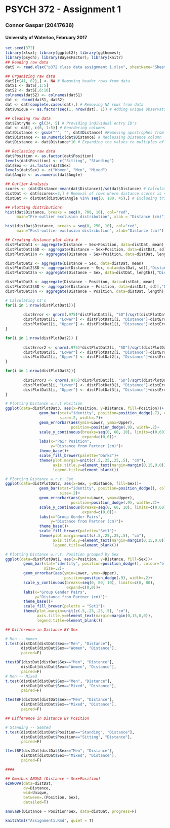 # PSYCH 372 - Assignment 1
### Connor Gaspar (20417636)
#### University of Waterloo, February 2017


```r
set.seed(372)
library(xlsx); library(ggplot2); library(ggthemes);
library(psych); library(BayesFactor); library(knitr)
## Reading raw data
datS <- read.xlsx("p372 class data assignment 1.xlsx", sheetName="Sheet1", stringsAsFactors=F)
```

```r
## Organizing raw data
datS[c(41, 82),] <- NA # Removing header rows from data
datS1 <- datS[,1:5] 
datS2 <- datS[,6:10] 
colnames(datS2) <- colnames(datS1)
dat <- rbind(datS1, datS2)
dat <- dat[complete.cases(dat),] # Removing NA rows from data
dat$Unique <- as.factor(seq(1, nrow(dat), 1)) # Adding unique observation ID

## Cleaning raw data
dat$EntryNo <- gl(34, 5) # Providing individual entry ID's
dat <- dat[, c(6, 1:5)] # Reordering columns
dat$Distance <- gsub("'", "", dat$Distance) #Removing apostrophes from data
dat$Distance <- as.numeric(dat$Distance) # Reclassing Distance column
dat$Distance <- dat$Distance*10 # Expanding the values to multiples of 10cm

## Reclassing raw data
dat$Position <- as.factor(dat$Position) 
levels(dat$Position) <- c("Sitting", "Standing")
dat$Sex <- as.factor(dat$Sex) 
levels(dat$Sex) <- c("Women", "Men", "Mixed")
dat$Angle <- as.numeric(dat$Angle)

## Outlier Analysis
scores <- (dat$Distance-mean(dat$Distance))/sd(dat$Distance) # Calculating z-scores
distDat <- dat[scores<=3,] # Removal of rows where distance scores is < 3 (4% of data)
distDat <- distDat[distDat$Angle %in% seq(0, 180, 45),] # Excluding trials where angle was coded incorrectly.
```



```r
## Plotting distributions
hist(dat$Distance, breaks = seq(0, 700, 10), col="red",
     main="Pre-outlier exclusion distribution", xlab = "Distance (cm)") # Pre-outlier analysis

hist(distDat$Distance, breaks = seq(0, 250, 10), col="red",
     main="Post-outlier exclusion distribution", xlab="Distance (cm)") # Post-outlier analysis

## Creating distance plot data #
distPlotDat1 <- aggregate(Distance ~ Sex+Position, data=distDat, mean)
distPlotDat1$SD <- aggregate(Distance ~ Sex+Position, data=distDat, sd)[,"Distance"]
distPlotDat1$n <- aggregate(Distance ~ Sex+Position, data=distDat, length)[,"Distance"]

distPlotDat2 <- aggregate(Distance ~ Sex, data=distDat, mean)
distPlotDat2$SD <- aggregate(Distance ~ Sex, data=distDat, sd)[,"Distance"]
distPlotDat2$n <- aggregate(Distance ~ Sex, data=distDat, length)[,"Distance"]

distPlotDat3 <- aggregate(Distance ~ Position, data=distDat, mean)
distPlotDat3$SD <- aggregate(Distance ~ Position, data=distDat, sd)[,"Distance"]
distPlotDat3$n <- aggregate(Distance ~ Position, data=distDat, length)[,"Distance"]

# Calculating CI's
for(i in 1:nrow(distPlotDat1)){
        
        distError <- qnorm(.975)*distPlotDat1[i, "SD"]/sqrt(distPlotDat1[i, "n"])
        distPlotDat1[i, "Lower"] <- distPlotDat1[i, "Distance"]-distError
        distPlotDat1[i, "Upper"] <- distPlotDat1[i, "Distance"]+distError
}

for(i in 1:nrow(distPlotDat2)) {
        
        distError2 <- qnorm(.975)*distPlotDat2[i, "SD"]/sqrt(distPlotDat2[i, "n"])
        distPlotDat2[i, "Lower"] <- distPlotDat2[i, "Distance"]-distError2
        distPlotDat2[i, "Upper"] <- distPlotDat2[i, "Distance"]+distError2
}

for(i in 1:nrow(distPlotDat3)){
        
        distError3 <- qnorm(.975)*distPlotDat3[i, "SD"]/sqrt(distPlotDat3[i, "n"])
        distPlotDat3[i, "Lower"] <- distPlotDat3[i, "Distance"]-distError3
        distPlotDat3[i, "Upper"] <- distPlotDat3[i, "Distance"]+distError3
}

# Plotting Distance w.r.t Position
ggplot(data=distPlotDat3, aes(x=Position, y=Distance, fill=Position))+
               geom_bar(stat="identity", position=position_dodge(.7), colour="black",
                        size=.2, width=.7)+
               geom_errorbar(aes(ymin=Lower, ymax=Upper),
                             position=position_dodge(.9), width=.2)+
               scale_y_continuous(breaks=seq(0, 60, 10), limits=c(0,60),
                                  expand=c(0,0))+
               labs(x="Pair Position",
                    y="Distance from Partner (cm)")+
               theme_base()+
               scale_fill_brewer(palette="Dark2")+
               theme(plot.margin=unit(c(.5,.25,.25,.5), "cm"),
                     axis.title.y=element_text(margin=margin(0,15,0,0)),
                     legend.title=element_blank())

# Plotting Distance w.r.t. Sex
ggplot(data=distPlotDat2, aes(x=Sex, y=Distance, fill=Sex))+
               geom_bar(stat="identity", position=position_dodge(), colour="black",
                        size=.2)+
               geom_errorbar(aes(ymin=Lower, ymax=Upper),
                             position=position_dodge(.9), width=.2)+
               scale_y_continuous(breaks=seq(0, 60, 10), limits=c(0,60),
                                  expand=c(0,0))+
               labs(x="Group Gender Pairs",
                    y="Distance from Partner (cm)")+
               theme_base()+
               scale_fill_brewer(palette="Set1")+
               theme(plot.margin=unit(c(.5,.25,.25,.5), "cm"),
                     axis.title.y=element_text(margin=margin(0,15,0,0)),
                     legend.title=element_blank())

# Plotting Distance w.r.t. Position grouped by Sex 
ggplot(data=distPlotDat1, aes(x=Position, y=Distance, fill=Sex))+
        geom_bar(stat="identity", position=position_dodge(), colour="black",
                 size=.2)+
        geom_errorbar(aes(ymin=Lower, ymax=Upper),
                          position=position_dodge(.9), width=.2)+
        scale_y_continuous(breaks=seq(0, 80, 10), limits=c(0, 80), 
                           expand=c(0,0))+
        labs(x="Group Gender Pairs",
             y="Distance from Partner (cm)")+
        theme_base()+ 
        scale_fill_brewer(palette = "Set1")+
        theme(plot.margin=unit(c(.5,.25,.25,.5), "cm"),
              axis.title.y=element_text(margin=margin(0,15,0,0)),
              legend.title=element_blank())
```

```r
## Difference in Distance BY Sex

# Men -- Women
t.test(distDat[distDat$Sex=="Men", "Distance"],
       distDat[distDat$Sex=="Women", "Distance"],
       paired=F)

ttestBF(distDat[distDat$Sex=="Men", "Distance"],
       distDat[distDat$Sex=="Women", "Distance"],
       paired=F)
# Men -- Mixed
t.test(distDat[distDat$Sex=="Men", "Distance"],
       distDat[distDat$Sex=="Mixed", "Distance"],
       paired=F)

ttestBF(distDat[distDat$Sex=="Men", "Distance"],
       distDat[distDat$Sex=="Mixed", "Distance"],
       paired=F)

## Difference in Distance BY Position

# Standing -- Seated
t.test(distDat[distDat$Position=="Standing", "Distance"],
       distDat[distDat$Position=="Sitting", "Distance"],
       paired=F)

ttestBF(distDat[distDat$Sex=="Men", "Distance"],
       distDat[distDat$Sex=="Mixed", "Distance"],
       paired=F)

####

## Omnibus ANOVA (Distance ~ Sex+Position)
ezANOVA(data=distDat,
        dv=Distance,
        wid=Unique,
        between=.(Position, Sex),
        detailed=T)

anovaBF(Distance ~ Position*Sex, data=distDat, progress=F)

```

```r
knit2html("Assignment1.Rmd", quiet = T)
```
